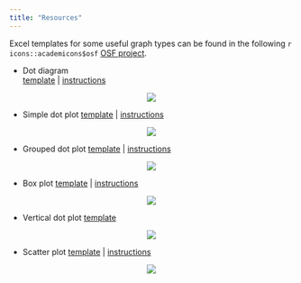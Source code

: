 ```yaml
---
title: "Resources"
---
```



Excel templates for some useful graph types can be found in the following `r icons::academicons$osf` [OSF project](https://osf.io/v37pw). 


- Dot diagram   
[template](https://osf.io/tjsaf) | [instructions](#instructions-dot-diagram)

<center><img src="files/dot_diagram.png" /></center>


- Simple dot plot
[template](https://osf.io/4scxt) | [instructions](#instructions-dot-plot)

<center><img src="files/dot_plot_one.png" /></center>


- Grouped dot plot
[template](https://osf.io/4scxt) | [instructions](#instructions-dot-plot)

<center><img src="files/dot_plot_two.png" /></center>


- Box plot
[template](https://osf.io/f46aq) | [instructions](#instructions-box-plot)

<center><img src="files/box_plot.png" /></center>


- Vertical dot plot
[template](https://osf.io/w4u7m)

<center><img src="files/vertical_dot_plot.png" /></center>


- Scatter plot
[template](https://osf.io/xajyk) | [instructions](#instructions-scatter-plot)

<center><img src="files/scatter_plot.png" /></center>


